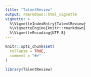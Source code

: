 ```yaml
---
title: "TalentReview"
output: rmarkdown::html_vignette
vignette: >
  %\VignetteIndexEntry{TalentReview}
  %\VignetteEngine{knitr::rmarkdown}
  %\VignetteEncoding{UTF-8}
---
```


```r
knitr::opts_chunk$set(
  collapse = TRUE,
  comment = "#>"
)
```

```r
library(TalentReview)
```
